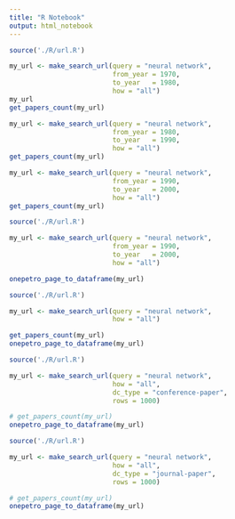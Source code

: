 ```yaml
---
title: "R Notebook"
output: html_notebook
---
```


```r
source('./R/url.R')

my_url <- make_search_url(query = "neural network", 
                          from_year = 1970, 
                          to_year   = 1980, 
                          how = "all")
my_url
get_papers_count(my_url)
```

```r

my_url <- make_search_url(query = "neural network", 
                          from_year = 1980, 
                          to_year   = 1990, 
                          how = "all")
get_papers_count(my_url)
```

```r
my_url <- make_search_url(query = "neural network", 
                          from_year = 1990, 
                          to_year   = 2000, 
                          how = "all")
get_papers_count(my_url)
```


```r
source('./R/url.R')

my_url <- make_search_url(query = "neural network", 
                          from_year = 1990, 
                          to_year   = 2000, 
                          how = "all")

onepetro_page_to_dataframe(my_url)
```

```r
source('./R/url.R')

my_url <- make_search_url(query = "neural network", 
                          how = "all")

get_papers_count(my_url)
onepetro_page_to_dataframe(my_url)
```






```r
source('./R/url.R')

my_url <- make_search_url(query = "neural network", 
                          how = "all",
                          dc_type = "conference-paper",
                          rows = 1000)

# get_papers_count(my_url)
onepetro_page_to_dataframe(my_url)
```



```r
source('./R/url.R')

my_url <- make_search_url(query = "neural network", 
                          how = "all",
                          dc_type = "journal-paper",
                          rows = 1000)

# get_papers_count(my_url)
onepetro_page_to_dataframe(my_url)
```
